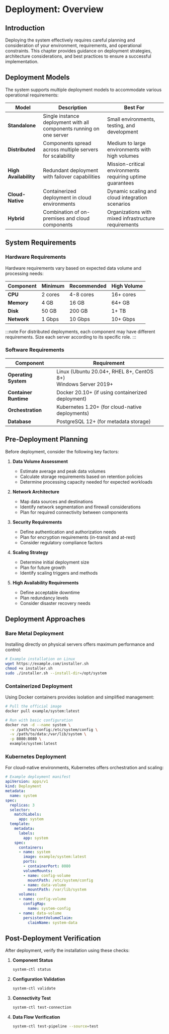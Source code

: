 # Deployment: Overview

## Introduction

Deploying the system effectively requires careful planning and consideration of your environment, requirements, and operational constraints. This chapter provides guidance on deployment strategies, architecture considerations, and best practices to ensure a successful implementation.

## Deployment Models

The system supports multiple deployment models to accommodate various operational requirements:

|Model|Description|Best For|
|---|---|---|
|**Standalone**|Single instance deployment with all components running on one server|Small environments, testing, and development|
|**Distributed**|Components spread across multiple servers for scalability|Medium to large environments with high volumes|
|**High Availability**|Redundant deployment with failover capabilities|Mission-critical environments requiring uptime guarantees|
|**Cloud-Native**|Containerized deployment in cloud environments|Dynamic scaling and cloud integration scenarios|
|**Hybrid**|Combination of on-premises and cloud components|Organizations with mixed infrastructure requirements|

## System Requirements

### Hardware Requirements

Hardware requirements vary based on expected data volume and processing needs:

|Component|Minimum|Recommended|High Volume|
|---|---|---|---|
|**CPU**|2 cores|4-8 cores|16+ cores|
|**Memory**|4 GB|16 GB|64+ GB|
|**Disk**|50 GB|200 GB|1+ TB|
|**Network**|1 Gbps|10 Gbps|10+ Gbps|

:::note
For distributed deployments, each component may have different requirements. Size each server according to its specific role.
:::

### Software Requirements

|Component|Requirement|
|---|---|
|**Operating System**|Linux (Ubuntu 20.04+, RHEL 8+, CentOS 8+)<br/>Windows Server 2019+|
|**Container Runtime**|Docker 20.10+ (if using containerized deployment)|
|**Orchestration**|Kubernetes 1.20+ (for cloud-native deployments)|
|**Database**|PostgreSQL 12+ (for metadata storage)|

## Pre-Deployment Planning

Before deployment, consider the following key factors:

1. **Data Volume Assessment**
   - Estimate average and peak data volumes
   - Calculate storage requirements based on retention policies
   - Determine processing capacity needed for expected workloads

2. **Network Architecture**
   - Map data sources and destinations
   - Identify network segmentation and firewall considerations
   - Plan for required connectivity between components

3. **Security Requirements**
   - Define authentication and authorization needs
   - Plan for encryption requirements (in-transit and at-rest)
   - Consider regulatory compliance factors

4. **Scaling Strategy**
   - Determine initial deployment size
   - Plan for future growth
   - Identify scaling triggers and methods

5. **High Availability Requirements**
   - Define acceptable downtime
   - Plan redundancy levels
   - Consider disaster recovery needs

## Deployment Approaches

### Bare Metal Deployment

Installing directly on physical servers offers maximum performance and control:

```bash
# Example installation on Linux
wget https://example.com/installer.sh
chmod +x installer.sh
sudo ./installer.sh --install-dir=/opt/system
```

### Containerized Deployment

Using Docker containers provides isolation and simplified management:

```bash
# Pull the official image
docker pull example/system:latest

# Run with basic configuration
docker run -d --name system \
  -v /path/to/config:/etc/system/config \
  -v /path/to/data:/var/lib/system \
  -p 8080:8080 \
  example/system:latest
```

### Kubernetes Deployment

For cloud-native environments, Kubernetes offers orchestration and scaling:

```yaml
# Example deployment manifest
apiVersion: apps/v1
kind: Deployment
metadata:
  name: system
spec:
  replicas: 3
  selector:
    matchLabels:
      app: system
  template:
    metadata:
      labels:
        app: system
    spec:
      containers:
      - name: system
        image: example/system:latest
        ports:
        - containerPort: 8080
        volumeMounts:
        - name: config-volume
          mountPath: /etc/system/config
        - name: data-volume
          mountPath: /var/lib/system
      volumes:
      - name: config-volume
        configMap:
          name: system-config
      - name: data-volume
        persistentVolumeClaim:
          claimName: system-data
```

## Post-Deployment Verification

After deployment, verify the installation using these checks:

1. **Component Status**
   ```bash
   system-ctl status
   ```

2. **Configuration Validation**
   ```bash
   system-ctl validate
   ```

3. **Connectivity Test**
   ```bash
   system-ctl test-connection
   ```

4. **Data Flow Verification**
   ```bash
   system-ctl test-pipeline --source=test
   ```
